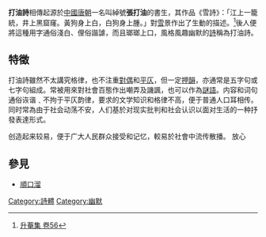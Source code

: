 {{onesource}}
{{原创研究}}
'''打油詩'''相傳起源於[[中國|中國]][[唐朝|唐朝]]一名叫綽號'''張打油'''的書生，其作品《雪詩》：「江上一籠統，井上黑窟窿。黃狗身上白，白狗身上腫。」對[[雪|雪]]景作出了生動的描述。<ref>[[:s:升菴集_(四庫全書本)/卷56|升菴集 卷56]]</ref>後人便將這種用字通俗淺白、俚俗諧謔，而且瑯瑯上口，風格風趣幽默的[[詩|詩]]稱為打油詩。

==特徵==
打油詩雖然不太講究格律，也不注重[[對偶|對偶]]和[[平仄|平仄]]，但一定[[押韻|押韻]]，亦通常是五字句或七字句組成。常被用來對社會百態作出嘲弄及譏諷，也可以作為[[謎語|謎語]]。内容和词句通俗诙谐﹑不拘于平仄韵律，要求的文学知识和格律不高，便于普通人口耳相传。同时常為由于社会动荡不安，人们基於对现实批判和社会认识以面对生活的一种抒發表達形式。

创造起来较易，便于广大人民群众接受和记忆，較易於社會中流传散播。 放心

==參見==
*[[順口溜|順口溜]]

{{文學小作品}}

[[Category:詩體|Category:詩體]]
[[Category:幽默|Category:幽默]]